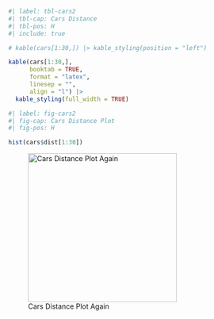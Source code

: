 
\chapter{YOUR FIRST APPENDIX}

\realSingleSpace
```r
#| label: tbl-cars2
#| tbl-cap: Cars Distance
#| tbl-pos: H
#| include: true

# kable(cars[1:30,]) |> kable_styling(position = "left") 

kable(cars[1:30,],
      booktab = TRUE,
      format = "latex",
      linesep = "",
      align = "l") |> 
  kable_styling(full_width = TRUE) 
```
\doublespacing

\chapter{YOUR SECOND APPENDIX}

```r
#| label: fig-cars2
#| fig-cap: Cars Distance Plot
#| fig-pos: H

hist(cars$dist[1:30])
```

\chapter{YOUR THIRD APPENDIX}

![Cars Distance Plot Again](figures/cars-plot.png){width=300}
